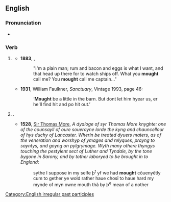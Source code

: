 ==English==

===Pronunciation===
* {{a|UK|US}} {{IPA|/maʊt/|lang=en}}

===Verb===
{{head|en|verb form}}

# {{lb|en|obsolete|outside|US|_|dialects}} {{alternative form of|might|lang=en}}
#* '''1883''', {{w|Robert Louis Stevenson}}, ''{{w|Treasure Island}}''
#*: "I'm a plain man; rum and bacon and eggs is what I want, and that head up there for to watch ships off. What you '''mought''' call me? You '''mought''' call me captain..."
#* '''1931''', William Faulkner, ''Sanctuary'', Vintage 1993, page 46:
#*: ‘'''Mought''' be a little in the barn. But dont let him hyear us, er he'll find hit and po hit out.’
# {{lb|en|auxiliary|obsolete}} {{past participle of|may|lang=en}}.
#* '''1528''', [[w:Sir Thomas More|Sir Thomas More]], ''A dyaloge of syr Thomas More knyghte: one of the counsayll of oure souerayne lorde the kyng and chauncellour of hys duchy of Lancaster. Wherin be treated dyuers maters, as of the veneration and worshyp of ymages and relyques, prayng to sayntys, and goyng on pylgrymage. Wyth many othere thyngys touching the pestylent sect of Luther and Tyndale, by the tone bygone in Sarony, and by tother laboryed to be brought in to Englond'':
#*: sythe I suppose in my selfe þ<sup>t</sup> yf we had '''mought''' cõuenyẽtly cum to gether ye wold rather haue chosĩ to haue hard my mynde of myn owne mouth thã by þ<sup>e</sup> mean of a nother
#: {{rfquotek|Francis Bacon}}

[[Category:English irregular past participles]]